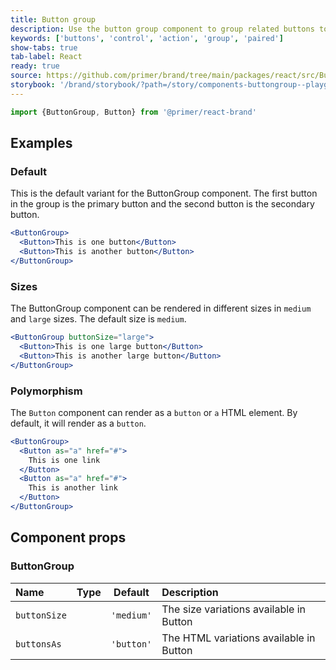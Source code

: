 ```yaml
---
title: Button group
description: Use the button group component to group related buttons together.
keywords: ['buttons', 'control', 'action', 'group', 'paired']
show-tabs: true
tab-label: React
ready: true
source: https://github.com/primer/brand/tree/main/packages/react/src/ButtonGroup/ButtonGroup.tsx
storybook: '/brand/storybook/?path=/story/components-buttongroup--playground'
---
```



```js
import {ButtonGroup, Button} from '@primer/react-brand'
```

## Examples

### Default

This is the default variant for the ButtonGroup component. The first button in the group is the primary button and the second button is the secondary button.

```jsx live
<ButtonGroup>
  <Button>This is one button</Button>
  <Button>This is another button</Button>
</ButtonGroup>
```

### Sizes

The ButtonGroup component can be rendered in different sizes in `medium` and `large` sizes. The default size is `medium`.

```jsx live
<ButtonGroup buttonSize="large">
  <Button>This is one large button</Button>
  <Button>This is another large button</Button>
</ButtonGroup>
```

### Polymorphism

The `Button` component can render as a `button` or `a` HTML element. By default, it will render as a `button`.

```jsx live
<ButtonGroup>
  <Button as="a" href="#">
    This is one link
  </Button>
  <Button as="a" href="#">
    This is another link
  </Button>
</ButtonGroup>
```

## Component props

### ButtonGroup

| Name         | Type                     |  Default   | Description                             |
| :----------- | :----------------------- | :--------: | :-------------------------------------- |
| `buttonSize` | <ButtonGroupSizesProp /> | `'medium'` | The size variations available in Button |
| `buttonsAs`  | <ButtonGroupAsProp />    | `'button'` | The HTML variations available in Button |
